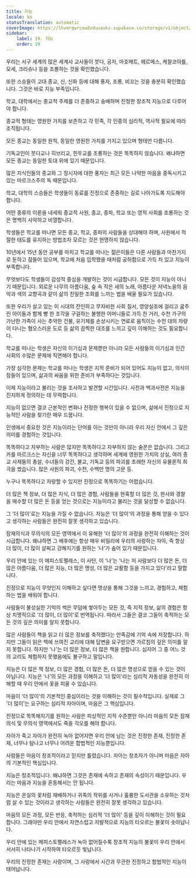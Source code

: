 ```yaml
---
title: 지능
locale: ko
statusTranslation: automatic
coverImage: https://lhvmrqwrcowdvduuaukz.supabase.co/storage/v1/object/public/strapi-uploads/small_cover-educacion-fundamental.webp-2d51a7828a2b1309555be27f7e2a61a0.webp
sidebar:
    label: 19. 지능
    order: 19
---
```

우리는 서구 세계의 많은 세계사 교사들이 붓다, 공자, 마호메트, 헤르메스, 케찰코아틀, 모세, 크리슈나 등을 조롱하는 것을 확인했습니다.

또한 스승들이 고대 종교, 신, 신화 등에 대해 풍자, 조롱, 비꼬는 것을 충분히 확인했습니다. 그것은 바로 지능 부족입니다.

학교, 대학에서는 종교적 주제를 더 존중하고 숭배하며 진정한 창조적 지능으로 다루어야 합니다.

종교적 형태는 영원한 가치를 보존하고 각 민족, 각 인종의 심리적, 역사적 필요에 따라 조직됩니다.

모든 종교는 동일한 원칙, 동일한 영원한 가치를 가지고 있으며 형태만 다릅니다.

기독교인이 붓다교나 히브리교, 힌두교를 조롱하는 것은 똑똑하지 않습니다. 왜냐하면 모든 종교는 동일한 토대 위에 있기 때문입니다.

많은 지식인들의 종교와 그 창시자에 대한 풍자는 최근 모든 나약한 마음을 중독시키고 있는 마르크스주의 독 때문입니다.

학교, 대학의 스승들은 학생들이 동료를 진정으로 존중하는 길로 나아가도록 지도해야 합니다.

어떤 종류의 이론을 내세워 종교적 사원, 종교, 종파, 학교 또는 영적 사회를 조롱하는 것은 명백히 사악하고 비열합니다.

학생들은 학교를 떠나면 모든 종교, 학교, 종파의 사람들을 상대해야 하며, 사원에서 적절한 태도를 유지하는 방법조차 모르는 것은 현명하지 않습니다.

10년에서 15년 동안 공부를 마치고 학교를 떠나는 젊은이들은 다른 사람들과 마찬가지로 둔하고 잠들어 있으며, 학교에 처음 입학했을 때처럼 공허함으로 가득 차 있고 지능이 부족합니다.

무엇보다도 학생들이 감성적 중심을 개발하는 것이 시급합니다. 모든 것이 지능이 아니기 때문입니다. 외로운 나무의 아름다움, 숲 속 작은 새의 노래, 아름다운 저녁노을의 음악과 색의 교향곡과 같이 삶의 친밀한 조화를 느끼는 법을 배울 필요가 있습니다.

또한 우리가 살고 있는 이 시대의 잔인하고 무자비한 사회 질서, 영양실조에 걸리고 굶주린 아이들과 함께 빵 한 조각을 구걸하는 불행한 어머니들로 가득 찬 거리, 수천 가구의 가난한 가족이 사는 추악한 건물, 유기체를 손상시키는 연료로 움직이는 수천 대의 차량이 다니는 혐오스러운 도로 등 삶의 끔찍한 대조를 느끼고 깊이 이해하는 것도 필요합니다.

학교를 떠나는 학생은 자신의 이기심과 문제뿐만 아니라 모든 사람들의 이기심과 인간 사회의 수많은 문제에 직면해야 합니다.

가장 심각한 문제는 학교를 떠나는 학생은 지적 준비가 되어 있어도 지능이 없고, 의식이 잠들어 있으며, 삶과의 싸움을 위한 준비가 부족하다는 것입니다.

이제 지능이라고 불리는 것을 조사하고 발견할 시간입니다. 사전과 백과사전은 지능을 진지하게 정의하는 데 무력합니다.

지능이 없으면 결코 근본적인 변화나 진정한 행복이 있을 수 없으며, 삶에서 진정으로 지능적인 사람을 찾기란 매우 드뭅니다.

인생에서 중요한 것은 지능이라는 단어를 아는 것만이 아니라 우리 자신 안에서 그 깊은 의미를 경험하는 것입니다.

똑똑하다고 자부하는 사람은 많지만 똑똑하다고 자부하지 않는 술꾼은 없습니다. 그리고 카를 마르크스는 자신을 너무 똑똑하다고 생각하며 세계에 영원한 가치의 상실, 여러 종교 사제들의 총살, 수녀들의 강간, 불교, 기독교 등의 파괴를 초래한 자신의 유물론적 희극을 썼습니다. 많은 사원의 파괴, 수천, 수백만 명의 고문 등.

누구나 똑똑하다고 자랑할 수 있지만 진정으로 똑똑하기는 어렵습니다.

더 많은 책 정보, 더 많은 지식, 더 많은 경험, 사람들을 현혹할 더 많은 것, 판사와 경찰을 매수할 더 많은 돈 등을 얻는 것으로는 지능이라고 불리는 것을 달성할 수 없습니다.

그 '더 많이'로는 지능을 가질 수 없습니다. 지능은 '더 많이'의 과정을 통해 얻을 수 있다고 생각하는 사람들은 완전히 잘못 생각하고 있습니다.

잠재의식과 무의식의 모든 영역에서 이 유해한 '더 많이'의 과정을 완전히 이해하는 것이 시급합니다. 왜냐하면 그 배후에는 항상 매우 비밀리에 우리의 사랑하는 자아, 즉 항상 더 많이, 더 많이 살찌고 강해지기를 원하는 '나'가 숨어 있기 때문입니다.

우리 안에 있는 이 메피스토펠레스, 이 사탄, 이 '나'는 '나는 저 사람보다 더 많은 돈, 더 많은 아름다움, 더 많은 지능, 더 많은 명성, 더 많은 교활함 등을 가지고 있다'라고 말합니다.

진정으로 지능이 무엇인지 이해하고 싶다면 명상을 통해 그것을 느끼고, 경험하고, 체험하는 법을 배워야 합니다.

사람들이 불성실한 기억의 썩은 무덤에 쌓아두는 모든 것, 즉 지적 정보, 삶의 경험은 항상 치명적으로 '더 많이, 더 많이'로 번역됩니다. 따라서 그들은 결코 그들이 축적하는 모든 것의 깊은 의미를 알지 못합니다.

많은 사람들이 책을 읽고 더 많은 정보를 축적했다는 만족감에 기억 속에 저장합니다. 하지만 그들이 읽은 책에 쓰여진 교리에 대해 답변을 요구받으면 가르침의 깊은 의미를 알지 못합니다. 하지만 '나'는 더 많은 정보, 더 많은 책을 원합니다. 심지어 그 중 어느 것의 교리도 체험하지 못했음에도 불구하고 말입니다.

지능은 더 많은 책 정보, 더 많은 경험, 더 많은 돈, 더 많은 명성으로 얻을 수 있는 것이 아닙니다. 지능은 '나'의 모든 과정을 이해하고 '더 많이'라는 심리적 자동성을 완전히 이해할 때 우리 안에서 꽃을 피울 수 있습니다.

마음이 '더 많이'의 기본적인 중심이라는 것을 이해하는 것이 필수적입니다. 실제로 그 '더 많이'는 요구하는 심리적 자아이며, 마음은 그 핵심입니다.

진정으로 똑똑해지기를 원하는 사람은 피상적인 지적 수준뿐만 아니라 마음의 모든 잠재의식 및 무의식 영역에서도 죽을 각오를 해야 합니다.

자아가 죽고 자아가 완전히 녹아 없어지면 우리 안에 남는 것은 진정한 존재, 진정한 존재, 너무나 탐나고 너무나 어려운 합법적인 지능뿐입니다.

사람들은 마음이 창조적이라고 믿지만 틀렸습니다. 자아는 창조자가 아니며 마음은 자아의 기본적인 핵심입니다.

지능은 창조적입니다. 왜냐하면 그것은 존재에 속하고 존재의 속성이기 때문입니다. 우리는 마음과 지능을 혼동해서는 안 됩니다.

지능은 온실의 꽃처럼 재배하거나 귀족의 작위를 사거나 훌륭한 도서관을 소유하는 것처럼 살 수 있는 것이라고 생각하는 사람들은 완전히 잘못 생각하고 있습니다.

마음의 모든 과정, 모든 반응, 축적하는 심리적 '더 많이' 등을 깊이 이해하는 것이 필요합니다. 그래야만 우리 안에서 자연스럽고 자발적으로 지능의 타오르는 불꽃이 솟아납니다.

우리 안에 있는 메피스토펠레스가 녹아 없어질수록 창조적 지능의 불꽃이 우리 안에서 서서히 나타나기 시작하여 타오르듯 빛납니다.

우리의 진정한 존재는 사랑이며, 그 사랑에서 시간과 무관한 진정하고 합법적인 지능이 태어납니다.

